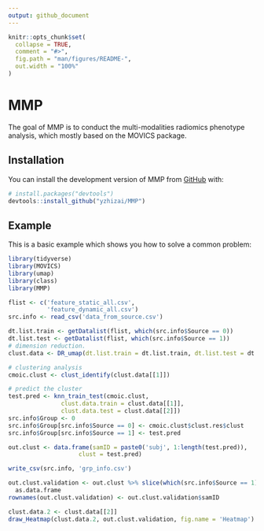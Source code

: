 ```yaml
---
output: github_document
---
```


<!-- README.md is generated from README.Rmd. Please edit that file -->

```r
knitr::opts_chunk$set(
  collapse = TRUE,
  comment = "#>",
  fig.path = "man/figures/README-",
  out.width = "100%"
)
```

# MMP

<!-- badges: start -->
<!-- badges: end -->

The goal of MMP is to conduct the multi-modalities radiomics phenotype analysis, which mostly based on the MOVICS package. 

## Installation

You can install the development version of MMP from [GitHub](https://github.com/) with:

``` r
# install.packages("devtools")
devtools::install_github("yzhizai/MMP")
```

## Example

This is a basic example which shows you how to solve a common problem:

```r
library(tidyverse)
library(MOVICS)
library(umap)
library(class)
library(MMP)

flist <- c('feature_static_all.csv',
           'feature_dynamic_all.csv')
src.info <- read_csv('data_from_source.csv')

dt.list.train <- getDatalist(flist, which(src.info$Source == 0))
dt.list.test <- getDatalist(flist, which(src.info$Source == 1))
# dimension reduction.
clust.data <- DR_umap(dt.list.train = dt.list.train, dt.list.test = dt.list.test)

# clustering analysis
cmoic.clust <- clust_identify(clust.data[[1]])

# predict the cluster
test.pred <- knn_train_test(cmoic.clust,
               clust.data.train = clust.data[[1]],
               clust.data.test = clust.data[[2]])
src.info$Group <- 0
src.info$Group[src.info$Source == 0] <- cmoic.clust$clust.res$clust
src.info$Group[src.info$Source == 1] <- test.pred

out.clust <- data.frame(samID = paste0('subj', 1:length(test.pred)),
                    clust = test.pred)

write_csv(src.info, 'grp_info.csv')

out.clust.validation <- out.clust %>% slice(which(src.info$Source == 1)) %>%
  as.data.frame
rownames(out.clust.validation) <- out.clust.validation$samID

clust.data.2 <- clust.data[[2]]
draw_Heatmap(clust.data.2, out.clust.validation, fig.name = 'Heatmap')
```
